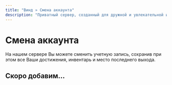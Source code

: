 ```yaml
---
title: "Винд » Смена аккаунта"
description: "Приватный сервер, созданный для дружной и увлекательной игры."
---
```


# Смена аккаунта

На нашем сервере Вы можете сменить учетную запись, сохранив при этом все Ваши достижения, инвентарь и место последнего выхода.

## Скоро добавим... 